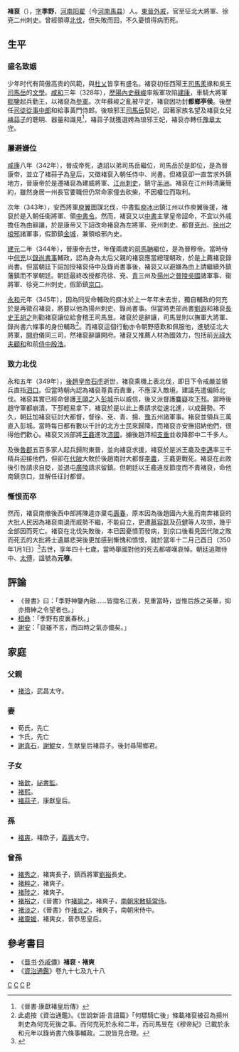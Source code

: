 {{Infobox Biography
| subject_name   = 褚裒
| image_name     = 
| image_size     = 
| image_caption  = 
| date_of_birth  = 303年
| place_of_birth = [[西晉|西晉]]
| date_of_death  = 350年1月1日
| place_of_death = [[東晉|東晉]]僑置徐兗二州[[京口|京口]]
| occupation = 東晉征北大將軍、徐兗二州刺史
}}'''褚裒'''（{{bd|303年||350年|1月1日|catIdx=C}}），[[表字|字]]'''季野'''，[[河南郡|河南]][[阳翟|阳翟]]（今[[河南|河南]][[禹县|禹县]]）人。[[東晉|東晉]][[外戚|外戚]]，官至征北大將軍、徐兗二州刺史。曾經領導[[北伐|北伐]]，但失敗而回，不久憂憤得病而死。

== 生平 ==
=== 盛名致姻 ===
少年时代有简傲高贵的风範，與[[杜乂|杜乂]]皆享有盛名。褚裒初任西陽王[[司馬羕|司馬羕]]掾和吳王[[司馬岳|司馬岳]]的[[文學|文學]]。[[咸和_(东晋)|咸和]]三年（328年），[[歷陽|歷陽]][[內史|內史]][[蘇峻|蘇峻]]率叛軍攻陷[[建康|建康]]，車騎大將軍[[郗鑒|郗鑒]]起兵勤王，以褚裒為[[參軍|參軍]]。次年蘇峻之亂被平定，褚裒因功封'''都鄉亭侯'''。後歷任[[司徒|司徒]][[從事中郎|從事中郎]]和給事黃門侍郎。後琅邪王[[司馬岳|司馬岳]]娶妃，因著家族名望及褚裒女兒[[褚蒜子|褚蒜子]]的聰明、器量和識見<ref>《晉書·康獻褚皇后傳》</ref>，褚蒜子就獲選娉為琅邪王妃，褚裒亦轉任[[豫章|豫章]][[太守|太守]]。

=== 屢避嫌位 ===
[[咸康_(東晉)|咸康]]八年（342年），晉成帝死，遺詔以弟司馬岳繼位，司馬岳於是即位，是為晉康帝，並立了褚蒜子為皇后，又徵褚裒入朝任侍中、尚書。但褚裒卻一直苦求外鎮地方，晉康帝於是遷褚裒為建威將軍、[[江州|江州]][[刺史|刺史]]，鎮守[[半洲|半洲]]。褚裒在江州時清廉簡約，雖然身居一州長官要職但仍常命家僮去砍柴，不因權位而取利。

次年（343年），安西將軍[[庾翼|庾翼]]圖謀北伐，中書監[[庾冰|庾冰]]出鎮江州以作庾翼後援，褚裒於是入朝任衞將軍、領[[中書令|中書令]]。然而，褚裒又以[[中書|中書]]主掌皇帝詔命，不宜以外戚擔任為由辭讓，於是康帝又下詔改命褚裒為左將軍、兗州刺史、都督[[兗州|兗州]]、[[徐州|徐州]]之[[琅琊郡|琅邪]]諸軍事，假節鎮[[句容市|金城]]，兼領琅邪內史。

[[建元_(東晉)|建元]]二年（344年），晉康帝去世，年僅兩歲的[[司馬聃|司馬聃]]繼位，是為晉穆帝。當時侍中[[何充|何充]]以[[錄尚書事|錄尚書事]]輔政，認為身為太后父親的褚裒應當總理朝政，於是上薦褚裒錄尚書。但當朝廷下詔加授褚裒侍中及錄尚書事後，褚裒又以避嫌為由上請繼續外鎮藩鎮而不掌朝廷。朝廷最終改授都亮徐、兗、[[青州_(古代)|青]]三州及[[揚州_(古代)|揚州]]之[[晉陵|晉陵]][[吳國|吳國]]諸軍事、衞將軍、徐兗二州刺史，假節鎮[[京口|京口]]。

[[永和_(東晉)|永和]]元年（345年），因為同受命輔政的庾冰於上一年年末去世，獨自輔政的何充於是再徵召褚裒，將要以他為揚州刺史、錄尚書事。但當時吏部尚書[[劉遐|劉遐]]和褚裒[[長史|長史]][[王胡之|王胡之]]則勸褚裒讓位給會稽王司馬昱。褚裒於是辭讓，司馬昱則以撫軍大將軍、錄尚書六條事的身份輔政<ref>此處按《資治通鑑》。《世說新語·言語篇》「何驃騎亡後」條載褚裒被召為揚州刺史為何充死後之事。而何充死於永和二年，而司馬昱在《穆帝紀》已載於永和元年以錄尚書六條事輔政。二說皆見合理。</ref>。而褚裒這個行動亦令朝野感歎和佩服他，進號征北大將軍，[[開府|開府]]儀同三司，然褚裒辭讓開府。褚裒又推薦人材為國效力，包括前[[光祿大夫|光祿大夫]][[顧和|顧和]]和前[[侍中|侍中]][[殷浩|殷浩]]。

=== 致力北伐 ===
永和五年（349年），[[後趙|後趙]][[皇帝|皇帝]][[石虎|石虎]]逝世，褚裒乘機上表北伐，即日下令戒嚴並領兵直指[[泗口|泗口]]。但當時朝內認為褚裒尊貴而責重，不應深入敵境，建議先遣偏師北伐。褚裒其實已經命督護[[王頤之|王頤之]]入[[彭城|彭城]]示以威信，後又派督護[[麋嶷|麋嶷]]攻[[下邳|下邳]]。當時後趙守軍都崩潰，下邳輕易拿下，褚裒於是以此上奏請求從速北進，以成聲勢。不久，朝廷加褚裒征討大都督，督徐、兗、青、揚、[[豫州|豫]]五州諸軍事。褚裒並領兵三萬直入彭城。當時每日都有數以千計的北方士民來歸降，而褚裒亦安撫招納他們，很得他們歡心。褚裒又派部將[[王龕|王龕]]進攻[[沛國|沛國]]，擄後趙沛相[[支重|支重]]並收降郡中二千多人。

及後[[魯郡|魯郡]]五百多家人起兵歸附東晉，並向褚裒求援，褚裒於是派王龕及[[李邁|李邁]]率三千精兵迎接他們，但卻在[[代陂|代陂]]大敗於後趙南討大都督[[李農|李農]]，王龕更戰死。褚裒在此敗後引咎請求自貶，並退屯[[廣陵|廣陵]]請求留鎮。但朝廷以王龕違反節度而不責褚裒，命他南鎮京口，並解任征討都督。

=== 慚恨而卒 ===
然而，褚裒南撤後西中郎將陳逵亦棄屯[[壽春|壽春]]，原本因為後趙國內大亂而南奔褚裒的大批人民因為褚裒南退而威勢不繼，不能自立，更遭[[慕容皝|慕容皝]]及[[苻健|苻健]]等人攻掠，幾乎全部因而死亡。褚裒在北伐失敗後，本已因憂憤而發病，到京口後看見因代陂之敗而死去的大批將士遺屬悲哭後更加感到慚愧和憤恨，就於當年十二月己酉日（350年1月1日）<ref>{{Cite web |url=http://sinocal.sinica.edu.tw/ |title=兩千年中西曆轉換 |accessdate=2011-05-09 |archive-date=2018-06-15 |archive-url=https://web.archive.org/web/20180615004633/http://sinocal.sinica.edu.tw/ |dead-url=no }}</ref>去世，享年四十七歲，當時舉國對他的死去都嗟嘆哀悼。朝廷追贈侍中、[[太傅|太傅]]，諡號為'''元穆'''。

== 評論 ==
*《晉書》曰：「季野神鑒內融……皆擅名江表，見重當時，豈惟后族之英華，抑亦搢紳之令望者也。」
*[[桓彝|桓彝]]：「季野有皮裏春秋。」
*[[謝安|謝安]]：「裒雖不言，而四時之氣亦備矣。」

== 家庭 ==
{{main|河南褚氏世系图}}
=== 父親 ===
*[[褚洽|褚洽]]，武昌太守。
=== 妻 ===
*荀氏，先亡
*卞氏，先亡
*[[謝真石|謝真石]]，[[謝鯤|謝鯤]]女，生献皇后褚蒜子。後封尋陽鄉君。

=== 子女 ===
*[[褚歆|褚歆]]，[[祕書監|祕書監]]。
*[[褚熙|褚熙]]。
*[[褚蒜子|褚蒜子]]，康獻皇后。

=== 孫 ===
*[[褚爽|褚爽]]，褚歆子，[[義興|義興]]太守。

=== 曾孫 ===
*[[褚秀之|褚秀之]]，褚爽長子，鎮西將軍[[劉裕|劉裕]]長史。
*[[褚粹之|褚粹之]]，褚爽子。
*[[褚陟之|褚陟之]]，褚爽子。
*[[褚裕之|褚裕之]]，《晉書》作[[褚諭之|褚諭之]]，褚爽子，[[南朝宋|南朝宋]][[散騎常侍|散騎常侍]]。
*[[褚淡之|褚淡之]]，《晉書》作[[褚炎之|褚炎之]]，褚爽子，南朝宋侍中。
*[[褚靈媛|褚靈媛]]，褚爽女，晉恭思皇后。
== 參考書目 ==
*《[[晋书|晋书]]·[[s:晉書/卷093#褚裒|外戚傳]]》'''褚裒・褚爽'''
*《[[資治通鑑|資治通鑑]]》卷九十七及九十八
{{reflist}}

[[Category:晉朝政治人物|C]]
[[Category:晉朝軍事人物|C]]
[[Category:东晋外戚|C]]
[[Category:河南褚氏|P]]